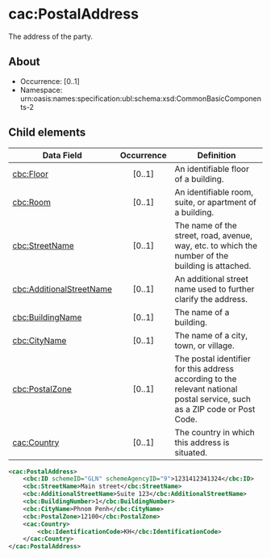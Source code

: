 # cac:PostalAddress
The address of the party.

## About

* Occurrence: [0..1]
* Namespace: urn:oasis:names:specification:ubl:schema:xsd:CommonBasicComponents-2

## Child elements

| Data Field                                         | Occurrence | Definition |
|----------------------------------------------------|:----------:|------------|
| [cbc:Floor](./Floor)                        |   [0..1]   | An identifiable floor of a building. |
| [cbc:Room](./Room)                          |   [0..1]   | An identifiable room, suite, or apartment of a building. |
| [cbc:StreetName](./StreetName)              |   [0..1]   | The name of the street, road, avenue, way, etc. to which the number of the building is attached. |
| [cbc:AdditionalStreetName](./AdditionalStreetName)| [0..1] | An additional street name used to further clarify the address. |
| [cbc:BuildingName](./BuildingName)          |   [0..1]   | The name of a building. |
| [cbc:CityName](./CityName)                  |   [0..1]   | The name of a city, town, or village. |
| [cbc:PostalZone](./PostalZone)              |   [0..1]   | The postal identifier for this address according to the relevant national postal service, such as a ZIP code or Post Code. |
| [cac:Country](./Country)                    |   [0..1]   | The country in which this address is situated. |


```xml 
<cac:PostalAddress>
    <cbc:ID schemeID="GLN" schemeAgencyID="9">1231412341324</cbc:ID>
    <cbc:StreetName>Main street</cbc:StreetName>
    <cbc:AdditionalStreetName>Suite 123</cbc:AdditionalStreetName>
    <cbc:BuildingNumber>1</cbc:BuildingNumber>
    <cbc:CityName>Phnom Penh</cbc:CityName>
    <cbc:PostalZone>12100</cbc:PostalZone>
    <cac:Country>
        <cbc:IdentificationCode>KH</cbc:IdentificationCode>
    </cac:Country>
</cac:PostalAddress>
```